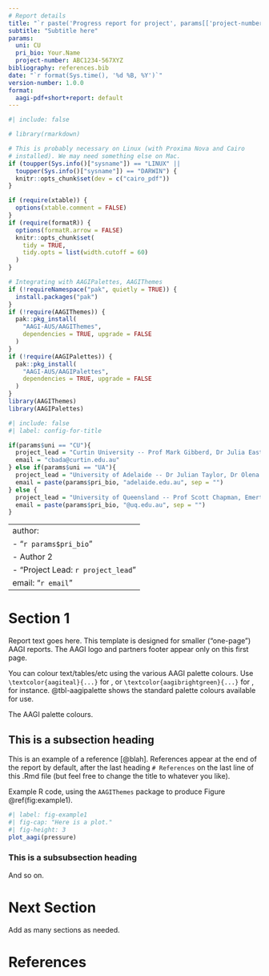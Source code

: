 ```yaml
---
# Report details
title: "`r paste('Progress report for project', params[['project-number']])`"
subtitle: "Subtitle here"
params:
  uni: CU
  pri_bio: Your.Name
  project-number: ABC1234-567XYZ
bibliography: references.bib
date: "`r format(Sys.time(), '%d %B, %Y')`"
version-number: 1.0.0
format: 
  aagi-pdf+short+report: default
---
```


```r
#| include: false

# library(rmarkdown)

# This is probably necessary on Linux (with Proxima Nova and Cairo
# installed). We may need something else on Mac.
if (toupper(Sys.info()["sysname"]) == "LINUX" ||
  toupper(Sys.info()["sysname"]) == "DARWIN") {
  knitr::opts_chunk$set(dev = c("cairo_pdf"))
}

if (require(xtable)) {
  options(xtable.comment = FALSE)
}
if (require(formatR)) {
  options(formatR.arrow = FALSE)
  knitr::opts_chunk$set(
    tidy = TRUE,
    tidy.opts = list(width.cutoff = 60)
  )
}

# Integrating with AAGIPalettes, AAGIThemes
if (!requireNamespace("pak", quietly = TRUE)) {
  install.packages("pak")
}
if (!require(AAGIThemes)) {
  pak::pkg_install(
    "AAGI-AUS/AAGIThemes",
    dependencies = TRUE, upgrade = FALSE
  )
}
if (!require(AAGIPalettes)) {
  pak::pkg_install(
    "AAGI-AUS/AAGIPalettes",
    dependencies = TRUE, upgrade = FALSE
  )
}
library(AAGIThemes)
library(AAGIPalettes)
```

```r
#| include: false
#| label: config-for-title

if(params$uni == "CU"){
  project_lead = "Curtin University -- Prof Mark Gibberd, Dr Julia Easton, Prof Adam Sparks"
  email = "cbada@curtin.edu.au"
} else if(params$uni == "UA"){
  project_lead = "University of Adelaide -- Dr Julian Taylor, Dr Olena Kravchuck"
  email = paste(params$pri_bio, "adelaide.edu.au", sep = "")
} else {
  project_lead = "University of Queensland -- Prof Scott Chapman, Emertius Prof Kaye Basford"
  email = paste(params$pri_bio, "@uq.edu.au", sep = "")
}
```

---
author:
  - "`r params$pri_bio`"
  - Author 2
  - "Project Lead: `r project_lead`"
email: "`r email`"
---

# Section 1

Report text goes here. This template is designed for smaller ("one-page") AAGI
reports. The AAGI logo and partners footer appear only on this first page.

You can colour text/tables/etc using the various AAGI palette colours. Use 
`\textcolor{aagiteal}{...}` for \textcolor{aagiteal}{AAGI Teal}, or 
`\textcolor{aagibrightgreen}{...}` for 
\textcolor{aagibrightgreen}{AAGI Bright Green}, for instance. @tbl-aagipalette shows the standard palette colours available for use.

::: {#tbl-aagipalette}
```{=tex}
  \centering
  \begin{tabular}{|c | c | c | c |}
    \hline
    \cellcolor{aagibrightgreen}\texttt{aagibrightgreen} & %
    \cellcolor{aagiteal}\color{white}\texttt{aagiteal} & %
    \cellcolor{aagiblue}\texttt{aagiblue} & %
    \cellcolor{aagigreen}\texttt{aagigreen} \\
    \hline
    \cellcolor{aagiyellow}\texttt{aagiyellow} & %
    \cellcolor{aagiorange}\texttt{aagiorange} & %
    \cellcolor{aagiblack}\color{white}\texttt{aagiblack} & %
    \cellcolor{aagigrey}\texttt{aagigrey} \\
    \hline
  \end{tabular} 
```

The AAGI palette colours.

:::


## This is a subsection heading

This is an example of a reference [@blah]. References appear at the end of the
report by default, after the last heading `# References` on the last line of
this .Rmd file (but feel free to change the title to whatever you like).

\begin{note}
  {\bf\color{aagiteal!75!black} Example Note}\quad
  Use \verb|\begin{note}...\end{note}| to create coloured notes like this
  that stand out on the page.
\end{note}

Example R code, using the `AAGIThemes` package to produce 
Figure \@ref(fig:example1).
```r
#| label: fig-example1
#| fig-cap: "Here is a plot."
#| fig-height: 3
plot_aagi(pressure)
```

### This is a subsubsection heading

\lipsum[1-3]

And so on.

# Next Section

Add as many sections as needed.

# References
